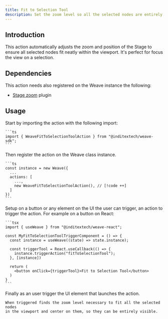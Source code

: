 ```yaml
---
title: Fit to Selection Tool
description: Set the zoom level so all the selected nodes are entirely visible on the screen
---
```



## Introduction

This action automatically adjusts the zoom and position of the Stage to ensure all
selected nodes fit neatly within the viewport. It's perfect for focus the view on a
selection.

## Dependencies

This action needs also registered on the Weave instance the following:

- [Stage zoom](/docs/main/build/plugins/stage-zoom) plugin

## Usage

<Accordions>
  <Accordion title="1. Import the action" id="import-action">
    Start by importing the action with the following import:

    ```ts
    import { WeaveFitToSelectionToolAction } from "@inditextech/weave-sdk";
    ```

  </Accordion>
  <Accordion title="2.
   Register the action" id="register-action">
    Then register the action on the Weave class instance.

    ```ts
    const instance = new Weave({
      ...
      actions: [
        ...,
        new WeaveFitToSelectionToolAction(), // [!code ++]
      ]
    })
    ```

  </Accordion>
  <Accordion title="3. Setup the action trigger" id="setup-action-trigger">
    Setup on a button or any element on the UI the user can trigger, an action
    to trigger the action. For example on a button on React:

    ```tsx
    import { useWeave } from "@inditextech/weave-react";

    const MyFitToSelectionToolTriggerComponent = () => {
      const instance = useWeave((state) => state.instance);

      const triggerTool = React.useCallback(() => {
        instance.triggerAction("fitToSelectionTool");
      }, [instance])

      return (
        <button onClick={triggerTool}>Fit to Selection Tool</button>
      )
    }
    ```

  </Accordion>
  <Accordion title="4. Trigger the action" id="trigger-the-action">
    Finally as an user trigger the UI element that launches the action.

    When triggered finds the zoom level necessary to fit all the selected nodes
    in the viewport and center on them, so they can be entirely visible.

  </Accordion>
</Accordions>
